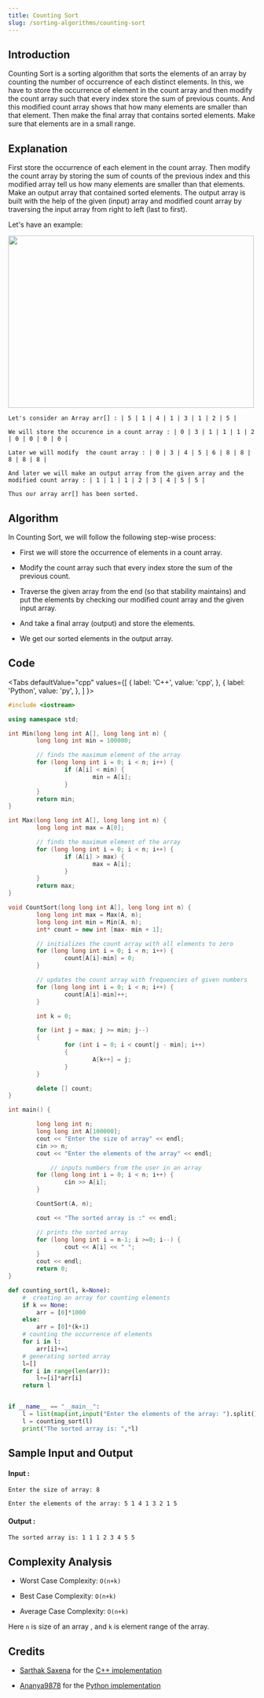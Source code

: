 ```yaml
---
title: Counting Sort
slug: /sorting-algorithms/counting-sort
---
```


## Introduction

Counting Sort is a sorting algorithm that sorts the elements of an array by counting the number of occurrence of each distinct elements. In this, we have to store the occurrence of element in the count array and then modify the count array such that every index store the sum of previous counts. And this modified count array shows that how many elements are smaller than that element. Then make the final array that contains sorted elements. Make sure that elements are in a small range.

## Explanation

First store the occurrence of each element in the count array. Then modify the count array by storing the sum of counts of the previous index and this modified array tell us how many elements are smaller than that elements. Make an output array that contained sorted elements. The output array is built with the help of the given (input) array and modified count array by traversing the input array from right to left (last to first).

Let's have an example:

<img src="https://i.imgur.com/2TkzRQz.png" width="500" height="350"/>

```
Let's consider an Array arr[] : | 5 | 1 | 4 | 1 | 3 | 1 | 2 | 5 |  

We will store the occurence in a count array : | 0 | 3 | 1 | 1 | 1 | 2 | 0 | 0 | 0 | 0 |

Later we will modify  the count array : | 0 | 3 | 4 | 5 | 6 | 8 | 8 | 8 | 8 | 8 |

And later we will make an output array from the given array and the modified count array : | 1 | 1 | 1 | 2 | 3 | 4 | 5 | 5 |
 
Thus our array arr[] has been sorted.
```

## Algorithm

In Counting Sort, we will follow the following step-wise process:

* First we will store the occurrence of elements in a count array.

* Modify the count array such that every index store the sum of the previous count.

* Traverse the given array from the end (so that stability maintains) and put the elements by checking our modified count array and the given input array.

* And take a final array (output) and store the elements.

* We get our sorted elements in the output array.

## Code


<Tabs
  defaultValue="cpp"
  values={[
    { label: 'C++', value: 'cpp', },
    { label: 'Python', value: 'py', },
  ]
}>
<TabItem value="cpp">

```cpp
#include <iostream>

using namespace std;

int Min(long long int A[], long long int n) {
        long long int min = 100000;

        // finds the maximum element of the array
        for (long long int i = 0; i < n; i++) {
                if (A[i] < min) {
                        min = A[i];
                }
        }
        return min;
}

int Max(long long int A[], long long int n) {
        long long int max = A[0];

        // finds the maximum element of the array
        for (long long int i = 0; i < n; i++) {
                if (A[i] > max) {
                        max = A[i];
                }
        }
        return max;
}

void CountSort(long long int A[], long long int n) {
        long long int max = Max(A, n);
        long long int min = Min(A, n);
        int* count = new int [max- min + 1];

        // initializes the count array with all elements to zero
        for (long long int i = 0; i < n; i++) {
                count[A[i]-min] = 0;
        }

        // updates the count array with frequencies of given numbers
        for (long long int i = 0; i < n; i++) {
                count[A[i]-min]++;
        }

        int k = 0;

        for (int j = max; j >= min; j--)
        {
                for (int i = 0; i < count[j - min]; i++)
                {
                        A[k++] = j;
                }
        }

        delete [] count;
}

int main() {

        long long int n;
        long long int A[100000];
        cout << "Enter the size of array" << endl;
        cin >> n;
        cout << "Enter the elements of the array" << endl;

            // inputs numbers from the user in an array
        for (long long int i = 0; i < n; i++) {
                cin >> A[i];
        }

        CountSort(A, n);

        cout << "The sorted array is :" << endl;

        // prints the sorted array
        for (long long int i = n-1; i >=0; i--) {
                cout << A[i] << " ";
        }
        cout << endl;
        return 0;
}

```
</TabItem>

<TabItem value="py">

```python   
def counting_sort(l, k=None):
    #  creating an array for counting elements
    if k == None:
        arr = [0]*1000
    else:
        arr = [0]*(k+1)
    # counting the occurrence of elements
    for i in l:
        arr[i]+=1
    # generating sorted array
    l=[]
    for i in range(len(arr)):
        l+=[i]*arr[i]
    return l


if __name__ == "__main__":
    l = list(map(int,input("Enter the elements of the array: ").split()))
    l = counting_sort(l)
    print("The sorted array is: ",*l)


```
</TabItem>
</Tabs>

## Sample Input and Output

#### Input :

```
Enter the size of array: 8

Enter the elements of the array: 5 1 4 1 3 2 1 5
```
#### Output :

```
The sorted array is: 1 1 1 2 3 4 5 5
```

## Complexity Analysis
 
- Worst Case Complexity: `O(n+k)`

- Best Case Complexity: `O(n+k)`

- Average Case Complexity: `O(n+k)`

Here `n` is size of an array , and `k` is element range of the array.

## Credits
* [Sarthak Saxena](https://github.com/Sarthak-9) for the [C++ implementation](https://github.com/TesseractCoding/NeoAlgo/blob/master/C-Plus-Plus/sort/counting_sort)

* [Ananya9878](https://github.com/Ananya9878) for the [Python implementation](https://github.com/TesseractCoding/NeoAlgo/blob/master/Python/sort/Counting_Sort.py)
